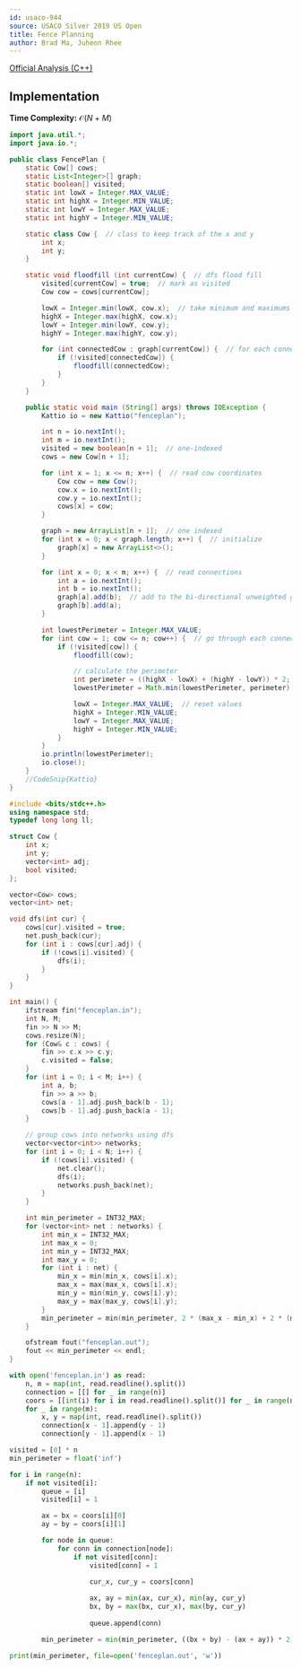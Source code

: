```yaml
---
id: usaco-944
source: USACO Silver 2019 US Open
title: Fence Planning
author: Brad Ma, Juheon Rhee
---
```


[Official Analysis (C++)](http://www.usaco.org/current/data/sol_fenceplan_silver_open19.html)

## Implementation
**Time Complexity:** $\mathcal{O}(N + M)$

<LanguageSection>
  
<JavaSection>

```java
import java.util.*;
import java.io.*;

public class FencePlan {
	static Cow[] cows;
	static List<Integer>[] graph;
	static boolean[] visited;
	static int lowX = Integer.MAX_VALUE;
	static int highX = Integer.MIN_VALUE;
	static int lowY = Integer.MAX_VALUE;
	static int highY = Integer.MIN_VALUE;

	static class Cow {  // class to keep track of the x and y
		int x;
		int y;
	}

	static void floodfill (int currentCow) {  // dfs flood fill
		visited[currentCow] = true;  // mark as visited
		Cow cow = cows[currentCow];

		lowX = Integer.min(lowX, cow.x);  // take minimum and maximums
		highX = Integer.max(highX, cow.x);
		lowY = Integer.min(lowY, cow.y);
		highY = Integer.max(highY, cow.y);

		for (int connectedCow : graph[currentCow]) {  // for each connected cow
			if (!visited[connectedCow]) {
				floodfill(connectedCow);
			}
		}
	}

	public static void main (String[] args) throws IOException {
		Kattio io = new Kattio("fenceplan");

		int n = io.nextInt();
		int m = io.nextInt();
		visited = new boolean[n + 1];  // one-indexed
		cows = new Cow[n + 1];

		for (int x = 1; x <= n; x++) {  // read cow coordinates
			Cow cow = new Cow();
			cow.x = io.nextInt();
			cow.y = io.nextInt();
			cows[x] = cow;
		}

		graph = new ArrayList[n + 1];  // one indexed
		for (int x = 0; x < graph.length; x++) {  // initialize
			graph[x] = new ArrayList<>();
		}

		for (int x = 0; x < m; x++) {  // read connections
			int a = io.nextInt();
			int b = io.nextInt();
			graph[a].add(b);  // add to the bi-directional unweighted graph
			graph[b].add(a);
		}

		int lowestPerimeter = Integer.MAX_VALUE;
		for (int cow = 1; cow <= n; cow++) {  // go through each connected component
			if (!visited[cow]) {
				floodfill(cow);

				// calculate the perimeter
				int perimeter = ((highX - lowX) + (highY - lowY)) * 2; 
				lowestPerimeter = Math.min(lowestPerimeter, perimeter);  // track lowest

				lowX = Integer.MAX_VALUE;  // reset values
				highX = Integer.MIN_VALUE;
				lowY = Integer.MAX_VALUE;
				highY = Integer.MIN_VALUE;
			}
		}
		io.println(lowestPerimeter);
		io.close();
	}
	//CodeSnip{Kattio}
}
```
  
</JavaSection>
	
<CPPSection>
	
```cpp
#include <bits/stdc++.h>
using namespace std;
typedef long long ll;

struct Cow {
	int x;
	int y;
	vector<int> adj;
	bool visited;
};

vector<Cow> cows;
vector<int> net;

void dfs(int cur) {
	cows[cur].visited = true;
	net.push_back(cur);
	for (int i : cows[cur].adj) {
		if (!cows[i].visited) { 
			dfs(i);
		}
	}
}

int main() {
	ifstream fin("fenceplan.in");
	int N, M;
	fin >> N >> M;
	cows.resize(N);
	for (Cow& c : cows) {
		fin >> c.x >> c.y;
		c.visited = false;
	}
	for (int i = 0; i < M; i++) {
		int a, b; 
		fin >> a >> b;
		cows[a - 1].adj.push_back(b - 1);
		cows[b - 1].adj.push_back(a - 1);
	}

	// group cows into networks using dfs
	vector<vector<int>> networks;
	for (int i = 0; i < N; i++) {
		if (!cows[i].visited) {
			net.clear();
			dfs(i);
			networks.push_back(net);
		}
	}

	int min_perimeter = INT32_MAX;
	for (vector<int> net : networks) {
		int min_x = INT32_MAX;
		int max_x = 0;
		int min_y = INT32_MAX;
		int max_y = 0;
		for (int i : net) {
			min_x = min(min_x, cows[i].x);
			max_x = max(max_x, cows[i].x);
			min_y = min(min_y, cows[i].y);
			max_y = max(max_y, cows[i].y);
		}
		min_perimeter = min(min_perimeter, 2 * (max_x - min_x) + 2 * (max_y - min_y));
	}

	ofstream fout("fenceplan.out");
   	fout << min_perimeter << endl;
}
```

</CPPSection>

<PySection>

```python
with open('fenceplan.in') as read:
	n, m = map(int, read.readline().split())
	connection = [[] for _ in range(n)]
	coors = [[int(i) for i in read.readline().split()] for _ in range(n)]
	for _ in range(m):
		x, y = map(int, read.readline().split())
		connection[x - 1].append(y - 1)
		connection[y - 1].append(x - 1)

visited = [0] * n
min_perimeter = float('inf')

for i in range(n):
	if not visited[i]:
		queue = [i]
		visited[i] = 1

		ax = bx = coors[i][0]
		ay = by = coors[i][1]

		for node in queue:
			for conn in connection[node]:
				if not visited[conn]:
					visited[conn] = 1
                    
					cur_x, cur_y = coors[conn]

					ax, ay = min(ax, cur_x), min(ay, cur_y)
					bx, by = max(bx, cur_x), max(by, cur_y)
					
					queue.append(conn)

		min_perimeter = min(min_perimeter, ((bx + by) - (ax + ay)) * 2)

print(min_perimeter, file=open('fenceplan.out', 'w'))
```

</PySection>

</LanguageSection>

